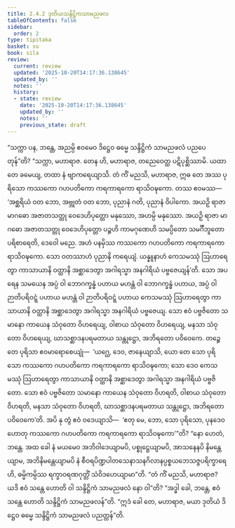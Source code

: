 ```yaml
---
title: 2.4.2 ဒုတိယသန္ဒိဋ္ဌိကသာမညဖလ
tableOfContents: false
sidebar:
  order: 2
type: tipitaka
basket: su
book: sila
review:
  current: review
  updated: '2025-10-20T14:17:36.138645'
  updated_by: ''
  notes: ''
  history:
  - state: review
    date: '2025-10-20T14:17:36.138645'
    updated_by: ''
    notes: ''
    previous_state: draft
---
```



<DynamicBreadcrumb />


<ReviewStatus review={frontmatter.review} showDetails={true} />

<HypothesisAnnotation frontmatter={frontmatter} />

<Division number="186" book="sila" e="ch" v="6" p="57">

<Paragraph number="266" book="sila">
“သက္ကာ ပန, ဘန္တေ, အညမ္ပိ ဧဝမေဝ ဒိဋ္ဌေဝ ဓမ္မေ သန္ဒိဋ္ဌိကံ သာမညဖလံ ပညပေတုန်”တိ? “သက္ကာ, မဟာရာဇ. တေန ဟိ, မဟာရာဇ, တညေဝေတ္ထ ပဋိပုစ္ဆိဿာမိ. ယထာ တေ ခမေယျ, တထာ နံ ဗျာကရေယျာသိ. တံ ကိံ မညသိ, မဟာရာဇ, ဣဓ တေ အဿ ပုရိသော ကဿကော ဂဟပတိကော ကရကာရကော ရာသိဝဍ္ဎကော. တဿ ဧဝမဿ—  ‘အစ္ဆရိယံ ဝတ ဘော, အဗ္ဘုတံ ဝတ ဘော, ပုညာနံ ဂတိ, ပုညာနံ ဝိပါကော. အယဉှိ ရာဇာ မာဂဓော အဇာတသတ္တု ဝေဒေဟိပုတ္တော မနုဿော, အဟမ္ပိ မနုဿော. အယဉှိ ရာဇာ မာဂဓော အဇာတသတ္တု ဝေဒေဟိပုတ္တော ပဉ္စဟိ ကာမဂုဏေဟိ သမပ္ပိတော သမင်္ဂီဘူတော ပရိစာရေတိ, ဒေဝေါ မညေ. အဟံ ပနမှိဿ ကဿကော ဂဟပတိကော ကရကာရကော ရာသိဝဍ္ဎကော. သော ဝတဿာဟံ ပုညာနိ ကရေယျံ. ယန္နူနာဟံ ကေသမဿုံ ဩဟာရေတွာ ကာသာယာနိ ဝတ္ထာနိ အစ္ဆာဒေတွာ အဂါရသ္မာ အနဂါရိယံ ပဗ္ဗဇေယျန်’တိ.
</Paragraph>

<Paragraph number="267" book="sila">
သော အပရေန သမယေန အပ္ပံ ဝါ ဘောဂက္ခန္ဓံ ပဟာယ မဟန္တံ ဝါ ဘောဂက္ခန္ဓံ ပဟာယ, အပ္ပံ ဝါ ဉာတိပရိဝဋ္ဋံ ပဟာယ မဟန္တံ ဝါ ဉာတိပရိဝဋ္ဋံ ပဟာယ ကေသမဿုံ ဩဟာရေတွာ ကာသာယာနိ ဝတ္ထာနိ အစ္ဆာဒေတွာ အဂါရသ္မာ အနဂါရိယံ ပဗ္ဗဇေယျ. သော ဧဝံ ပဗ္ဗဇိတော သမာနော ကာယေန သံဝုတော ဝိဟရေယျ, ဝါစာယ သံဝုတော ဝိဟရေယျ, မနသာ သံဝုတော ဝိဟရေယျ, ဃာသစ္ဆာဒနပရမတာယ သန္တုဋ္ဌော, အဘိရတော ပဝိဝေကေ. တဉ္စေ တေ ပုရိသာ ဧဝမာရောစေယျုံ—  ‘ယဂ္ဃေ, ဒေဝ, ဇာနေယျာသိ, ယော တေ သော ပုရိသော ကဿကော ဂဟပတိကော ကရကာရကော ရာသိဝဍ္ဎကော; သော ဒေဝ ကေသမဿုံ ဩဟာရေတွာ ကာသာယာနိ ဝတ္ထာနိ အစ္ဆာဒေတွာ အဂါရသ္မာ အနဂါရိယံ ပဗ္ဗဇိတော. သော ဧဝံ ပဗ္ဗဇိတော သမာနော ကာယေန သံဝုတော ဝိဟရတိ, ဝါစာယ သံဝုတော ဝိဟရတိ, မနသာ သံဝုတော ဝိဟရတိ, ဃာသစ္ဆာဒနပရမတာယ သန္တုဋ္ဌော, အဘိရတော ပဝိဝေကေ’တိ. အပိ နု တွံ ဧဝံ ဝဒေယျာသိ—  ‘ဧတု မေ, ဘော, သော ပုရိသော, ပုနဒေဝ ဟောတု ကဿကော ဂဟပတိကော ကရကာရကော ရာသိဝဍ္ဎကော’”တိ?
</Paragraph>

</Division>
<Division number="187" book="sila" e="ch" v="6" p="58">

<Paragraph number="268" book="sila">
“နော ဟေတံ, ဘန္တေ. အထ ခေါ နံ မယမေဝ အဘိဝါဒေယျာမပိ, ပစ္စုဋ္ဌေယျာမပိ, အာသနေနပိ နိမန္တေယျာမ, အဘိနိမန္တေယျာမပိ နံ စီဝရပိဏ္ဍပါတသေနာသနဂိလာနပ္ပစ္စယဘေသဇ္ဇပရိက္ခာရေဟိ, ဓမ္မိကမ္ပိဿ ရက္ခာဝရဏဂုတ္တိံ သံဝိဒဟေယျာမာ”တိ.
</Paragraph>

</Division>
<Division number="188" book="sila" e="ch" v="6" p="58">

<Paragraph number="269" book="sila">
“တံ ကိံ မညသိ, မဟာရာဇ? ယဒိ ဧဝံ သန္တေ ဟောတိ ဝါ သန္ဒိဋ္ဌိကံ သာမညဖလံ နော ဝါ”တိ? “အဒ္ဓါ ခေါ, ဘန္တေ, ဧဝံ သန္တေ ဟောတိ သန္ဒိဋ္ဌိကံ သာမညဖလန်”တိ. “ဣဒံ ခေါ တေ, မဟာရာဇ, မယာ ဒုတိယံ ဒိဋ္ဌေဝ ဓမ္မေ သန္ဒိဋ္ဌိကံ သာမညဖလံ ပညတ္တန်”တိ.
</Paragraph>
</Division>